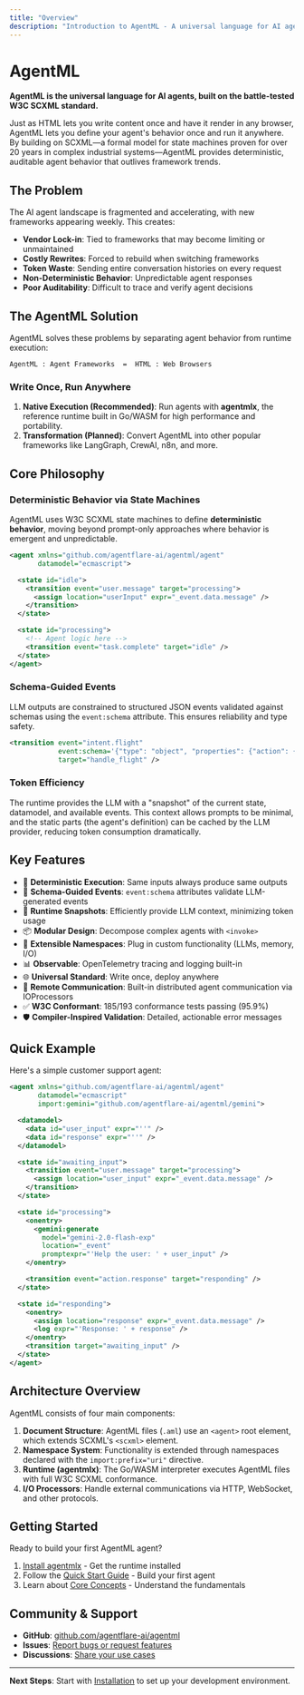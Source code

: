 ```yaml
---
title: "Overview"
description: "Introduction to AgentML - A universal language for AI agents built on W3C SCXML"
---
```


# AgentML

**AgentML is the universal language for AI agents, built on the battle-tested W3C SCXML standard.**

Just as HTML lets you write content once and have it render in any browser, AgentML lets you define your agent's behavior once and run it anywhere. By building on SCXML—a formal model for state machines proven for over 20 years in complex industrial systems—AgentML provides deterministic, auditable agent behavior that outlives framework trends.

## The Problem

The AI agent landscape is fragmented and accelerating, with new frameworks appearing weekly. This creates:

- **Vendor Lock-in**: Tied to frameworks that may become limiting or unmaintained
- **Costly Rewrites**: Forced to rebuild when switching frameworks
- **Token Waste**: Sending entire conversation histories on every request
- **Non-Deterministic Behavior**: Unpredictable agent responses
- **Poor Auditability**: Difficult to trace and verify agent decisions

## The AgentML Solution

AgentML solves these problems by separating agent behavior from runtime execution:

```
AgentML : Agent Frameworks  =  HTML : Web Browsers
```

### Write Once, Run Anywhere

1. **Native Execution (Recommended)**: Run agents with **agentmlx**, the reference runtime built in Go/WASM for high performance and portability.
2. **Transformation (Planned)**: Convert AgentML into other popular frameworks like LangGraph, CrewAI, n8n, and more.

## Core Philosophy

### Deterministic Behavior via State Machines

AgentML uses W3C SCXML state machines to define **deterministic behavior**, moving beyond prompt-only approaches where behavior is emergent and unpredictable.

```xml
<agent xmlns="github.com/agentflare-ai/agentml/agent"
       datamodel="ecmascript">

  <state id="idle">
    <transition event="user.message" target="processing">
      <assign location="userInput" expr="_event.data.message" />
    </transition>
  </state>

  <state id="processing">
    <!-- Agent logic here -->
    <transition event="task.complete" target="idle" />
  </state>
</agent>
```

### Schema-Guided Events

LLM outputs are constrained to structured JSON events validated against schemas using the `event:schema` attribute. This ensures reliability and type safety.

```xml
<transition event="intent.flight"
            event:schema='{"type": "object", "properties": {"action": {"type": "string", "enum": ["search", "book", "cancel"]}}}'
            target="handle_flight" />
```

### Token Efficiency

The runtime provides the LLM with a "snapshot" of the current state, datamodel, and available events. This context allows prompts to be minimal, and the static parts (the agent's definition) can be cached by the LLM provider, reducing token consumption dramatically.

## Key Features

- 🎯 **Deterministic Execution**: Same inputs always produce same outputs
- 📝 **Schema-Guided Events**: `event:schema` attributes validate LLM-generated events
- 🔄 **Runtime Snapshots**: Efficiently provide LLM context, minimizing token usage
- 📦 **Modular Design**: Decompose complex agents with `<invoke>`
- 🔌 **Extensible Namespaces**: Plug in custom functionality (LLMs, memory, I/O)
- 📊 **Observable**: OpenTelemetry tracing and logging built-in
- 🌐 **Universal Standard**: Write once, deploy anywhere
- 🔗 **Remote Communication**: Built-in distributed agent communication via IOProcessors
- ✅ **W3C Conformant**: 185/193 conformance tests passing (95.9%)
- 🛡️ **Compiler-Inspired Validation**: Detailed, actionable error messages

## Quick Example

Here's a simple customer support agent:

```xml
<agent xmlns="github.com/agentflare-ai/agentml/agent"
       datamodel="ecmascript"
       import:gemini="github.com/agentflare-ai/agentml/gemini">

  <datamodel>
    <data id="user_input" expr="''" />
    <data id="response" expr="''" />
  </datamodel>

  <state id="awaiting_input">
    <transition event="user.message" target="processing">
      <assign location="user_input" expr="_event.data.message" />
    </transition>
  </state>

  <state id="processing">
    <onentry>
      <gemini:generate
        model="gemini-2.0-flash-exp"
        location="_event"
        promptexpr="'Help the user: ' + user_input" />
    </onentry>

    <transition event="action.response" target="responding" />
  </state>

  <state id="responding">
    <onentry>
      <assign location="response" expr="_event.data.message" />
      <log expr="'Response: ' + response" />
    </onentry>
    <transition target="awaiting_input" />
  </state>
</agent>
```

## Architecture Overview

AgentML consists of four main components:

1. **Document Structure**: AgentML files (`.aml`) use an `<agent>` root element, which extends SCXML's `<scxml>` element.
2. **Namespace System**: Functionality is extended through namespaces declared with the `import:prefix="uri"` directive.
3. **Runtime (agentmlx)**: The Go/WASM interpreter executes AgentML files with full W3C SCXML conformance.
4. **I/O Processors**: Handle external communications via HTTP, WebSocket, and other protocols.

## Getting Started

Ready to build your first AgentML agent?

1. [Install agentmlx](/installation) - Get the runtime installed
2. Follow the [Quick Start Guide](/quick-start) - Build your first agent
3. Learn about [Core Concepts](/concepts/event-driven-llm) - Understand the fundamentals

## Community & Support

- **GitHub**: [github.com/agentflare-ai/agentml](https://github.com/agentflare-ai/agentml)
- **Issues**: [Report bugs or request features](https://github.com/agentflare-ai/agentml/issues)
- **Discussions**: [Share your use cases](https://github.com/agentflare-ai/agentml/discussions)

---

**Next Steps**: Start with [Installation](/installation) to set up your development environment.
